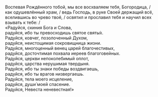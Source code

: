 Воспевая Рождённого тобой, мы все восхваляем тебя, Богородица, / как одушевлённый храм, / ведь Господь, в руке Своей держащий всё, вселившись во чрево твоё, / освятил и прославил тебя и научил всех взывать к тебе: /  
«Радуйся, скиния Бога и Слова,  
радуйся, ибо ты превосходишь святое святы́х.  
Радуйся, ковчег, позолоченный Духом,  
радуйся, неистощимая сокровищница жизни.  
Радуйся, многоценный венец царей благочестивых,  
радуйся, досточтимая похвала иереев благоговейных.  
Радуйся, церкви непоколебимый оплот,  
радуйся, царства нерушимая твердыня.  
Радуйся, ибо ты знаки победы воздвигаешь,  
радуйся, ибо ты врагов низвергаешь.  
Радуйся, тела моего исцеление,  
радуйся, души́ моей спасение.  
Радуйся, Невеста неневестная!»
